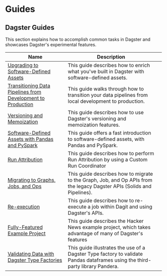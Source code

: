 # Guides

## Dagster Guides

This section explains how to accomplish common tasks in Dagster and showcases Dagster's experimental features.

| Name                                                                                             | Description                                                                                                                   |   |
| ------------------------------------------------------------------------------------------------ | ----------------------------------------------------------------------------------------------------------------------------- | - |
| [Upgrading to Software-Defined Assets](/guides/dagster/enriching-with-software-defined-assets)   | This guide describes how to enrich what you've built in Dagster with software-defined assets.                                 |   |
| [Transitioning Data Pipelines from Development to Production](/guides/dagster/local-to-production-tutorial) | This guide walks through how to transition your data pipelines from local development to production.                          |   |
| [Versioning and Memoization](/guides/dagster/memoization)                                        | This guide describes how to use Dagster's versioning and memoization features. <Experimental />                               |   |
| [Software-Defined Assets with Pandas and PySpark](/guides/dagster/software-defined-assets)       | This guide offers a fast introduction to software-defined assets, with Pandas and PySpark.                                    |   |
| [Run Attribution](/guides/dagster/run-attribution)                                               | This guide describes how to perform Run Attribution by using a Custom Run Coordinator <Experimental />                        |   |
| [Migrating to Graphs, Jobs, and Ops](https://docs.dagster.io/0.15.7/guides/dagster/graph_job_op) | This guide describes how to migrate to the Graph, Job, and Op APIs from the legacy Dagster APIs (Solids and Pipelines).       |   |
| [Re-execution](/guides/dagster/re-execution)                                                     | This guide describes how to re-execute a job within Dagit and using Dagster's APIs.                                           |   |
| [Fully-Featured Example Project](/guides/dagster/example_project)                                | This guide describes the Hacker News example project, which takes advantage of many of Dagster's features                     |   |
| [Validating Data with Dagster Type Factories](/guides/dagster/dagster_type_factories)            | This guide illustrates the use of a Dagster Type factory to validate Pandas dataframes using the third-party library Pandera. |   |
